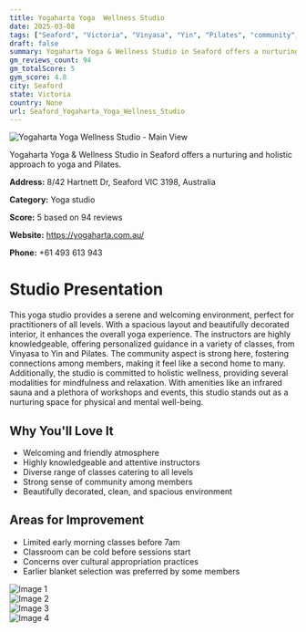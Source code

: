 ```yaml
---
title: Yogaharta Yoga  Wellness Studio
date: 2025-03-08
tags: ["Seaford", "Victoria", "Vinyasa", "Yin", "Pilates", "community", "serene atmosphere", "Seaford"]  
draft: false
summary: Yogaharta Yoga & Wellness Studio in Seaford offers a nurturing and holistic approach to yoga and Pilates.
gm_reviews_count: 94
gm_totalScore: 5
gym_score: 4.8
city: Seaford
state: Victoria
country: None
url: Seaford_Yogaharta_Yoga_Wellness_Studio
---
```


<div className="aspect-[16/9] relative my-8">
  <img 
    src="https://lh5.googleusercontent.com/p/AF1QipPRPZ8qxNKbApeB6lrJrCd6iT_ELWP_eXwu8UZV=w1920-h1080-k-no"
    alt="Yogaharta Yoga  Wellness Studio - Main View"
    className="object-cover absolute inset-0 w-full h-full rounded-lg"
  />
</div>

Yogaharta Yoga & Wellness Studio in Seaford offers a nurturing and holistic approach to yoga and Pilates.

**Address:** 8/42 Hartnett Dr, Seaford VIC 3198, Australia

**Category:** Yoga studio

**Score:** 5 based on 94 reviews

**Website:** https://yogaharta.com.au/

**Phone:** +61 493 613 943

# Studio Presentation

This yoga studio provides a serene and welcoming environment, perfect for practitioners of all levels. 
With a spacious layout and beautifully decorated interior, it enhances the overall yoga experience. 
The instructors are highly knowledgeable, offering personalized guidance in a variety of classes, from Vinyasa to Yin and Pilates. 
The community aspect is strong here, fostering connections among members, making it feel like a second home to many. 
Additionally, the studio is committed to holistic wellness, providing several modalities for mindfulness and relaxation. 
With amenities like an infrared sauna and a plethora of workshops and events, this studio stands out as a nurturing space for physical and mental well-being.

## Why You'll Love It

- Welcoming and friendly atmosphere
- Highly knowledgeable and attentive instructors
- Diverse range of classes catering to all levels
- Strong sense of community among members
- Beautifully decorated, clean, and spacious environment

## Areas for Improvement

- Limited early morning classes before 7am
- Classroom can be cold before sessions start
- Concerns over cultural appropriation practices
- Earlier blanket selection was preferred by some members

<div className="grid grid-cols-1 xl:grid-cols-2 gap-4 my-8">
<div className="aspect-[4/3] relative"><img src="https://lh5.googleusercontent.com/p/AF1QipOvgv1gq2gfuog08D7oWSh-QOoQWnjted7-ApAO=w1920-h1080-k-no" alt="Image 1" className="object-cover absolute inset-0 w-full h-full rounded-lg" /></div>
<div className="aspect-[4/3] relative"><img src="https://lh5.googleusercontent.com/p/AF1QipO7bqOHt8CdrC_YHYlr-C03pcQw5-JiDD594wD0=w1920-h1080-k-no" alt="Image 2" className="object-cover absolute inset-0 w-full h-full rounded-lg" /></div>
<div className="aspect-[4/3] relative"><img src="https://lh5.googleusercontent.com/p/AF1QipO5gIWNbU2rBG-yvt2-wks431Mq4kyxDhYNY-7r=w1920-h1080-k-no" alt="Image 3" className="object-cover absolute inset-0 w-full h-full rounded-lg" /></div>
<div className="aspect-[4/3] relative"><img src="https://lh5.googleusercontent.com/p/AF1QipMCMLpPRUgE5pM_sz6N5Rk-D4wjFmiKh7tHi1mF=w1920-h1080-k-no" alt="Image 4" className="object-cover absolute inset-0 w-full h-full rounded-lg" /></div>
</div>